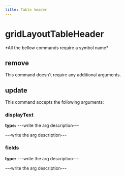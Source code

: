 ```yaml
---
title: Table header
---
```


# gridLayoutTableHeader


  <Callout type="error" emoji="">
   *All the bellow commands require a symbol name*
  </Callout>

## remove

This command doesn't require any additional arguments.


## update

This command accepts the following arguments:

### displayText
**type:** ---write the arg description---

---write the arg description---

### fields
**type:** ---write the arg description---

---write the arg description---


